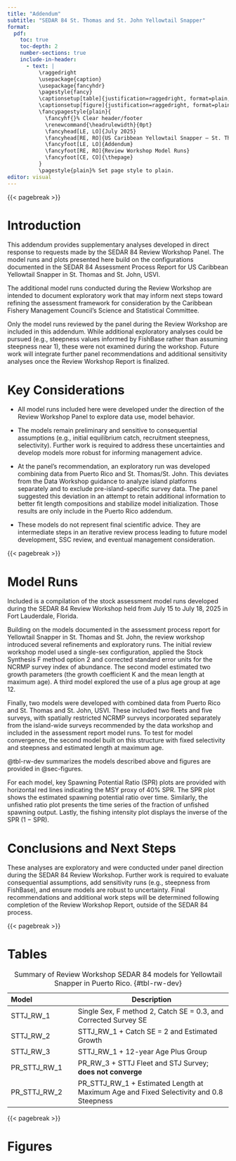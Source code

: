 ```yaml
---
title: "Addendum"
subtitle: "SEDAR 84 St. Thomas and St. John Yellowtail Snapper"
format: 
  pdf:
    toc: true
    toc-depth: 2
    number-sections: true
    include-in-header: 
      - text: |
          \raggedright
          \usepackage{caption}
          \usepackage{fancyhdr}
          \pagestyle{fancy}
          \captionsetup[table]{justification=raggedright, format=plain, indention=1em, singlelinecheck=false}
          \captionsetup[figure]{justification=raggedright, format=plain, indention=1em, singlelinecheck=false}
          \fancypagestyle{plain}{
            \fancyhf{}% Clear header/footer
            \renewcommand{\headrulewidth}{0pt}
            \fancyhead[LE, LO]{July 2025}
            \fancyhead[RE, RO]{US Caribbean Yellowtail Snapper – St. Thomas}
            \fancyfoot[LE, LO]{Addendum}
            \fancyfoot[RE, RO]{Review Workshop Model Runs}
            \fancyfoot[CE, CO]{\thepage}
          }
          \pagestyle{plain}% Set page style to plain.
editor: visual
---
```


{{< pagebreak >}}

# Introduction

This addendum provides supplementary analyses developed in direct response to requests made by the SEDAR 84 Review Workshop Panel. The model runs and plots presented here build on the configurations documented in the SEDAR 84 Assessment Process Report for US Caribbean Yellowtail Snapper in St. Thomas and St. John, USVI.

The additional model runs conducted during the Review Workshop are intended to document exploratory work that may inform next steps toward refining the assessment framework for consideration by the Caribbean Fishery Management Council’s Science and Statistical Committee.

Only the model runs reviewed by the panel during the Review Workshop are included in this addendum. While additional exploratory analyses could be pursued (e.g., steepness values informed by FishBase rather than assuming steepness near 1), these were not examined during the workshop. Future work will integrate further panel recommendations and additional sensitivity analyses once the Review Workshop Report is finalized.

# Key Considerations

-   All model runs included here were developed under the direction of the Review Workshop Panel to explore data use, model behavior.

-   The models remain preliminary and sensitive to consequential assumptions (e.g., initial equilibrium catch, recruitment steepness, selectivity). Further work is required to address these uncertainties and develop models more robust for informing management advice.

-   At the panel’s recommendation, an exploratory run was developed combining data from Puerto Rico and St. Thomas/St. John. This deviates from the Data Workshop guidance to analyze island platforms separately and to exclude pre-island-specific survey data. The panel suggested this deviation in an attempt to retain additional information to better fit length compositions and stabilize model initialization. Those results are only include in the Puerto Rico addendum.

-   These models do not represent final scientific advice. They are intermediate steps in an iterative review process leading to future model development, SSC review, and eventual management consideration.

{{< pagebreak >}}

# Model Runs

Included is a compilation of the stock assessment model runs developed during the SEDAR 84 Review Workshop held from July 15 to July 18, 2025 in Fort Lauderdale, Florida.

Building on the models documented in the assessment process report for Yellowtail Snapper in St. Thomas and St. John, the review workshop introduced several refinements and exploratory runs. The initial review workshop model used a single-sex configuration, applied the Stock Synthesis F method option 2 and corrected standard error units for the NCRMP survey index of abundance. The second model estimated two growth parameters (the growth coefficient K and the mean length at maximum age). A third model explored the use of a plus age group at age 12.

Finally, two models were developed with combined data from Puerto Rico and St. Thomas and St. John, USVI. These included two fleets and five surveys, with spatially restricted NCRMP surveys incorporated separately from the island-wide surveys recommended by the data workshop and included in the assessment report model runs. To test for model convergence, the second model built on this structure with fixed selectivity and steepness and estimated length at maximum age.

@tbl-rw-dev summarizes the models described above and figures are provided in @sec-figures.

For each model, key Spawning Potential Ratio (SPR) plots are provided with horizontal red lines indicating the MSY proxy of 40% SPR. The SPR plot shows the estimated spawning potential ratio over time. Similarly, the unfished ratio plot presents the time series of the fraction of unfished spawning output. Lastly, the fishing intensity plot displays the inverse of the SPR (1 − SPR).

# Conclusions and Next Steps

These analyses are exploratory and were conducted under panel direction during the SEDAR 84 Review Workshop. Further work is required to evaluate consequential assumptions, add sensitivity runs (e.g., steepness from FishBase), and ensure models are robust to uncertainty. Final recommendations and additional work steps will be determined following completion of the Review Workshop Report, outside of the SEDAR 84 process.

{{< pagebreak >}}

# Tables

| Model | Description |
|:---------------------|-------------------------------------------------|
| STTJ_RW_1 | Single Sex, F method 2, Catch SE = 0.3, and Corrected Survey SE |
| STTJ_RW_2 | STTJ_RW_1 + Catch SE = 2 and Estimated Growth |
| STTJ_RW_3 | STTJ_RW_1 + 12-year Age Plus Group |
| PR_STTJ_RW_1 | PR_RW_3 + STTJ Fleet and STJ Survey; **does not converge** |
| PR_STTJ_RW_2 | PR_STTJ_RW_1 + Estimated Length at Maximum Age and Fixed Selectivity and 0.8 Steepness |

: Summary of Review Workshop SEDAR 84 models for Yellowtail Snapper in Puerto Rico. {#tbl-rw-dev}

{{< pagebreak >}}

# Figures {#sec-figures}
